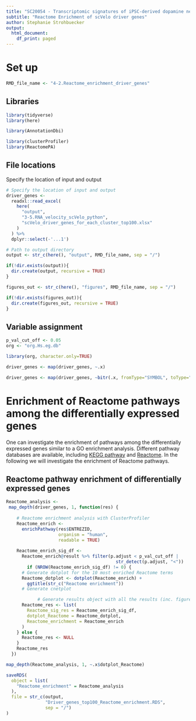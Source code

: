 ```yaml
---
title: "SC20054 - Transcriptomic signatures of iPSC-derived dopamine neurons"
subtitle: "Reactome Enrichment of scVelo driver genes"
author: Stephanie Strohbuecker
output: 
  html_document:
    df_print: paged
---
```


# Set up

```r
RMD_file_name <- "4-2.Reactome_enrichment_driver_genes"
```


## Libraries

```r
library(tidyverse)
library(here)

library(AnnotationDbi)

library(clusterProfiler)
library(ReactomePA)
```

## File locations
Specify the location of input and output
```r
# Specify the location of input and output
driver_genes <-
  readxl::read_excel(
    here(
      "output",
      "3-5.RNA_velocity_scVelo_python",
      "scVelo_driver_genes_for_each_cluster_top100.xlsx"
    )
  ) %>% 
  dplyr::select(-'...1')

# Path to output directory
output <- str_c(here(), "output", RMD_file_name, sep = "/")

if(!dir.exists(output)){
  dir.create(output, recursive = TRUE)
}

figures_out <- str_c(here(), "figures", RMD_file_name, sep = "/")

if(!dir.exists(figures_out)){
  dir.create(figures_out, recursive = TRUE)
}

```



## Variable assignment
```r
p_val_cut_off <- 0.05
org <- "org.Hs.eg.db"
```


```r
library(org, character.only=TRUE)
```

```r
driver_genes <- map(driver_genes, ~.x)
```

```r
driver_genes <- map(driver_genes, ~bitr(.x, fromType="SYMBOL", toType="ENTREZID", OrgDb=org))
```


# Enrichment of Reactome pathways among the differentially expressed genes

One can investigate the enrichment of pathways among the differentially expressed genes similar to a GO enrichment analysis. Different pathway databases are available, including [KEGG pathway](https://www.genome.jp/kegg/pathway.html) and [Reactome](https://reactome.org/). In the following we will investigate the enrichment of Reactome pathways.

## Reactome pathway enrichment of differentially expressed genes
```r
Reactome_analysis <-
 map_depth(driver_genes, 1, function(res) {
    
    # Reactome enrichment analysis with ClusterProfiler
    Reactome_enrich <-
      enrichPathway(res$ENTREZID,
                    organism = "human",
                    readable = TRUE)
    
    Reactome_enrich_sig_df <-
      Reactome_enrich@result %>% filter(p.adjust < p_val_cut_off |
                                          str_detect(p.adjust, "<"))
        if (NROW(Reactome_enrich_sig_df) != 0) {
      # Generate dotplot for the 10 most enriched Reactome terms
      Reactome_dotplot <- dotplot(Reactome_enrich) +
        ggtitle(str_c("Reactome enrichment"))
      # Generate cnetplot

            # Generate results object with all the results (inc. figures)
      Reactome_res <- list(
        Reactome_sig_res = Reactome_enrich_sig_df,
        dotplot_Reactome = Reactome_dotplot,
        Reactome_enrichment = Reactome_enrich
      )
    } else {
      Reactome_res <- NULL
    }
    Reactome_res
  })
```


```r
map_depth(Reactome_analysis, 1, ~.x$dotplot_Reactome)
```


```r
saveRDS(
  object = list(
    "Reactome_enrichment" = Reactome_analysis
  ),
  file = str_c(output,
               "Driver_genes_top100_Reactome_enrichment.RDS",
               sep = "/")
)
```